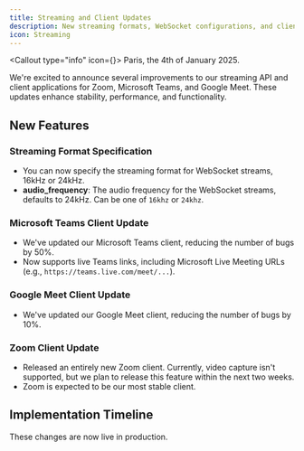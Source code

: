 ```yaml
---
title: Streaming and Client Updates
description: New streaming formats, WebSocket configurations, and client improvements
icon: Streaming
---
```



<Callout type="info" icon={<Info className="h-5 w-5" />}>
  Paris, the 4th of January 2025.
</Callout>

We're excited to announce several improvements to our streaming API and client applications for Zoom, Microsoft Teams, and Google Meet. These updates enhance stability, performance, and functionality.

## New Features

### Streaming Format Specification

- You can now specify the streaming format for WebSocket streams, 16kHz or 24kHz.
- **audio_frequency**: The audio frequency for the WebSocket streams, defaults to 24kHz. Can be one of `16khz` or `24khz`.

### Microsoft Teams Client Update

- We've updated our Microsoft Teams client, reducing the number of bugs by 50%.
- Now supports live Teams links, including Microsoft Live Meeting URLs (e.g., `https://teams.live.com/meet/...`).

### Google Meet Client Update

- We've updated our Google Meet client, reducing the number of bugs by 10%.

### Zoom Client Update

- Released an entirely new Zoom client. Currently, video capture isn't supported, but we plan to release this feature within the next two weeks.
- Zoom is expected to be our most stable client.

## Implementation Timeline

These changes are now live in production.
